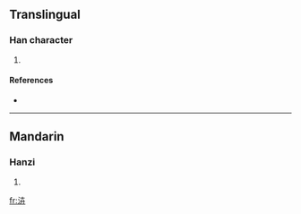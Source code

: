 ==Translingual==

===Han character===
{{Han char|rn=85|rad=水|as=05|sn=8|four=|canj=水十廿 (EJT)}}

# {{defn|Han|sort=水05}}

====References====
* {{Han ref|kx=0615.170|dkj=17278|dj=1009.130|hdz=31579.030|uh=6CCB|ud=27851}}

----

==Mandarin==

===Hanzi===
{{cmn-hanzi|pin=[[bì]] ([[bi4]]), [[huì]] ([[hui4]])|wg=pi<sup>4</sup>, hui<sup>4</sup>}}

# {{defn|Mandarin|sort=水05}}

[[fr:泋]]